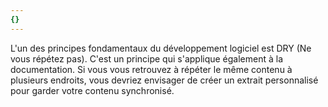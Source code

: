```yaml
---
{}
---
```


L'un des principes fondamentaux du développement logiciel est DRY (Ne vous répétez pas). C'est un principe qui s'applique également à la documentation. Si vous vous retrouvez à répéter le même contenu à plusieurs endroits, vous devriez envisager de créer un extrait personnalisé pour garder votre contenu synchronisé.
